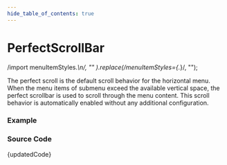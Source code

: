 ```yaml
---
hide_table_of_contents: true
---
```



# PerfectScrollBar

  /import menuItemStyles.*\n/,
  ""
).replace(/menuItemStyles={.*}/, "");

The perfect scroll is the default scroll behavior for the horizontal menu. When the menu items of submenu exceed the available vertical space, the perfect scrollbar is used to scroll through the menu content. This scroll behavior is automatically enabled without any additional configuration.

### Example

<BrowserWindow url="/horizontal-menu/menu-scroll/perfect-scroll">
  <Provider>
    <PerfectScroll />
  </Provider>
</BrowserWindow>

### Source Code

<TsToJsCodeSnippet>{updatedCode}</TsToJsCodeSnippet>
